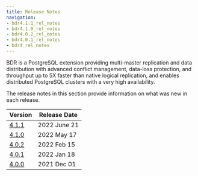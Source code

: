 ```yaml
---
title: Release Notes
navigation:
- bdr4.1.1_rel_notes
- bdr4.1.0_rel_notes
- bdr4.0.2_rel_notes
- bdr4.0.1_rel_notes
- bdr4_rel_notes
---
```


BDR is a PostgreSQL extension providing multi-master replication and data
distribution with advanced conflict management, data-loss protection, and
throughput up to 5X faster than native logical replication, and enables
distributed PostgreSQL clusters with a very high availability.

The release notes in this section provide information on what was new in each release.

| Version                  | Release Date |
| -----------------------  | ------------ |
| [4.1.1](bdr4.1.1_rel_notes)  | 2022 June 21  |
| [4.1.0](bdr4.1.0_rel_notes)  | 2022 May 17  |
| [4.0.2](bdr4.0.2_rel_notes)  | 2022 Feb 15  |
| [4.0.1](bdr4.0.1_rel_notes)  | 2022 Jan 18  |
| [4.0.0](bdr4_rel_notes)      | 2021 Dec 01  |

